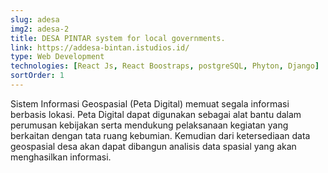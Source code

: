 ```yaml
---
slug: adesa
img2: adesa-2
title: DESA PINTAR system for local governments.
link: https://addesa-bintan.istudios.id/
type: Web Development
technologies: [React Js, React Boostraps, postgreSQL, Phyton, Django]
sortOrder: 1
---
```


Sistem Informasi Geospasial (Peta Digital) memuat segala informasi berbasis lokasi. Peta Digital dapat digunakan sebagai alat bantu dalam perumusan kebijakan serta mendukung pelaksanaan kegiatan yang berkaitan dengan tata ruang kebumian. Kemudian dari ketersediaan data geospasial desa akan dapat dibangun analisis data spasial yang akan menghasilkan informasi.

